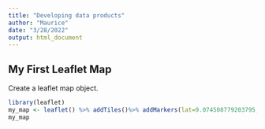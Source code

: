 ```yaml
---
title: "Developing data products"
author: "Maurice"
date: "3/28/2022"
output: html_document
---
```


## My First Leaflet Map
Create a leaflet map object.
```r
library(leaflet)
my_map <- leaflet() %>% addTiles()%>% addMarkers(lat=9.074508779203795, lng=7.495013183071109, popup = "Transcorp Hilton")
my_map
```
